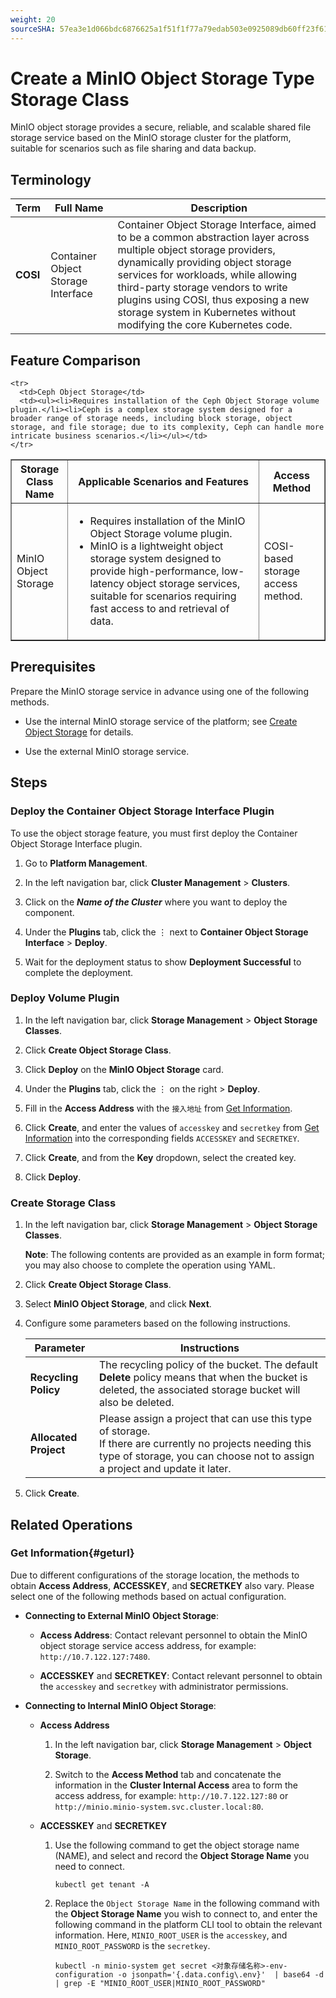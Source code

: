 ```yaml
---
weight: 20
sourceSHA: 57ea3e1d066bdc6876625a1f51f1f77a79edab503e0925089db60ff23f61d27e
---
```


# Create a MinIO Object Storage Type Storage Class

MinIO object storage provides a secure, reliable, and scalable shared file storage service based on the MinIO storage cluster for the platform, suitable for scenarios such as file sharing and data backup.

## Terminology

| Term       | Full Name                                 | Description                                                                                                                     |
| -------- | ---------------------------------- | --------------------------------------------------------------------------------------------------------------------------- |
| **COSI** | Container Object Storage Interface | Container Object Storage Interface, aimed to be a common abstraction layer across multiple object storage providers, dynamically providing object storage services for workloads, while allowing third-party storage vendors to write plugins using COSI, thus exposing a new storage system in Kubernetes without modifying the core Kubernetes code. |

## Feature Comparison

<table border="1" cellspacing="0">
  <thead>
    <tr>
      <th>Storage Class Name</th>
      <th>Applicable Scenarios and Features</th>
      <th>Access Method</th>
    </tr>
  </thead>

  <tbody>
    <tr>
      <td>MinIO Object Storage </td>
      <td><ul><li>Requires installation of the MinIO Object Storage volume plugin.</li><li>MinIO is a lightweight object storage system designed to provide high-performance, low-latency object storage services, suitable for scenarios requiring fast access to and retrieval of data.</li></ul></td>
      <td rowSpan={2}>COSI-based storage access method.</td>
    </tr>

    <tr>
      <td>Ceph Object Storage</td>
      <td><ul><li>Requires installation of the Ceph Object Storage volume plugin.</li><li>Ceph is a complex storage system designed for a broader range of storage needs, including block storage, object storage, and file storage; due to its complexity, Ceph can handle more intricate business scenarios.</li></ul></td>
    </tr>
  </tbody>
</table>

## Prerequisites

Prepare the MinIO storage service in advance using one of the following methods.

- Use the internal MinIO storage service of the platform; see [Create Object Storage](/storage/storagesystem_minio/functions/create_minio.mdx) for details.

- Use the external MinIO storage service.

## Steps

### Deploy the Container Object Storage Interface Plugin

To use the object storage feature, you must first deploy the Container Object Storage Interface plugin.

1. Go to **Platform Management**.

2. In the left navigation bar, click **Cluster Management** > **Clusters**.

3. Click on the ***Name of the Cluster*** where you want to deploy the component.

4. Under the **Plugins** tab, click the ⋮ next to **Container Object Storage Interface** > **Deploy**.

5. Wait for the deployment status to show **Deployment Successful** to complete the deployment.

### Deploy Volume Plugin

1. In the left navigation bar, click **Storage Management** > **Object Storage Classes**.

2. Click **Create Object Storage Class**.

3. Click **Deploy** on the **MinIO Object Storage** card.

4. Under the **Plugins** tab, click the ⋮ on the right > **Deploy**.

5. Fill in the **Access Address** with the `接入地址` from [Get Information](#geturl).

6. Click **Create**, and enter the values of `accesskey` and `secretkey` from [Get Information](#geturl) into the corresponding fields `ACCESSKEY` and `SECRETKEY`.

7. Click **Create**, and from the **Key** dropdown, select the created key.

8. Click **Deploy**.

### Create Storage Class

1. In the left navigation bar, click **Storage Management** > **Object Storage Classes**.

   **Note**: The following contents are provided as an example in form format; you may also choose to complete the operation using YAML.

2. Click **Create Object Storage Class**.

3. Select **MinIO Object Storage**, and click **Next**.

4. Configure some parameters based on the following instructions.

   | Parameter       | Instructions                                           |
   | -------- | --------------------------------------------------- |
   | **Recycling Policy** | The recycling policy of the bucket. The default **Delete** policy means that when the bucket is deleted, the associated storage bucket will also be deleted. |
   | **Allocated Project** | Please assign a project that can use this type of storage.<br />If there are currently no projects needing this type of storage, you can choose not to assign a project and update it later. |

5. Click **Create**.

## Related Operations

### Get Information\{#geturl}

Due to different configurations of the storage location, the methods to obtain **Access Address**, **ACCESSKEY**, and **SECRETKEY** also vary. Please select one of the following methods based on actual configuration.

- **Connecting to External MinIO Object Storage**:

  - **Access Address**: Contact relevant personnel to obtain the MinIO object storage service access address, for example: `http://10.7.122.127:7480`.

  - **ACCESSKEY** and **SECRETKEY**: Contact relevant personnel to obtain the `accesskey` and `secretkey` with administrator permissions.

- **Connecting to Internal MinIO Object Storage**:

  - **Access Address**

    1. In the left navigation bar, click **Storage Management** > **Object Storage**.

    2. Switch to the **Access Method** tab and concatenate the information in the **Cluster Internal Access** area to form the access address, for example: `http://10.7.122.127:80` or `http://minio.minio-system.svc.cluster.local:80`.

  - **ACCESSKEY** and **SECRETKEY**

    1. Use the following command to get the object storage name (NAME), and select and record the **Object Storage Name** you need to connect.

       ```
       kubectl get tenant -A
       ```

    2. Replace the `Object Storage Name` in the following command with the **Object Storage Name** you wish to connect to, and enter the following command in the platform CLI tool to obtain the relevant information. Here, `MINIO_ROOT_USER` is the `accesskey`, and `MINIO_ROOT_PASSWORD` is the `secretkey`.

       ```
       kubectl -n minio-system get secret <对象存储名称>-env-configuration -o jsonpath='{.data.config\.env}'  | base64 -d | grep -E "MINIO_ROOT_USER|MINIO_ROOT_PASSWORD"
       ```
